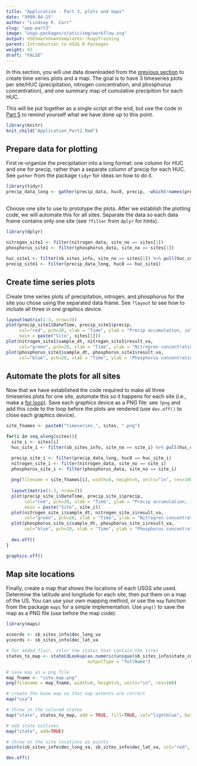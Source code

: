 ```yaml
---
title: "Application - Part 3, plots and maps"
date: "9999-04-25"
author: "Lindsay R. Carr"
slug: "app-part3"
image: "usgs-packages/static/img/workflow.svg"
output: USGSmarkdowntemplates::hugoTraining
parent: Introduction to USGS R Packages
weight: 43
draft: "FALSE"
---
```


In this section, you will use data downloaded from the [previous section](/usgs-packages/app-part2) to create time series plots and a map. The goal is to have 3 timeseries plots per site/HUC (precipitation, nitrogen concentration, and phosphorus concentration), and one summary map of cumulative precipition for each HUC.

This will be put together as a single script at the end, but use the code in [Part 5](/usgs-packages/app-part5) to remind yourself what we have done up to this point.

```r
library(knitr)
knit_child("Application_Part2.Rmd")
```

## Prepare data for plotting

First re-organize the precipitation into a long format: one column for HUC and one for precip, rather than a separate column of precip for each HUC. See `gather` from the package `tidyr` for ideas on how to do it.

```r
library(tidyr)
precip_data_long <- gather(precip_data, huc8, precip, -which(!names(precip_data) %in% huc8s))
```

##
Choose one site to use to prototype the plots. After we establish the plotting code, we will automate this for all sites. Separate the data so each data frame contains only one site (see `?filter` from `dplyr` for hints).

```r
library(dplyr)

nitrogen_site1 <- filter(nitrogen_data, site_no == sites[1])
phosphorus_site1 <- filter(phosphorus_data, site_no == sites[1])

huc_site1 <- filter(sb_sites_info, site_no == sites[1]) %>% pull(huc_cd)
precip_site1 <- filter(precip_data_long, huc8 == huc_site1)
```

## Create time series plots

Create time series plots of precipitation, nitrogen, and phosphorus for the site you chose using the separated data frame. See `?layout` to see how to include all three in one graphics device. 

```r
layout(matrix(1:3, nrow=3))
plot(precip_site1$DateTime, precip_site1$precip,
     col="red", pch=20, xlab = "Time", ylab = "Precip accumulation, in",
     main = paste("Site", sites[1]))
plot(nitrogen_site1$sample_dt, nitrogen_site1$result_va, 
     col="green", pch=20, xlab = "Time", ylab = "Nitrogren concentration, mg/l")
plot(phosphorus_site1$sample_dt, phosphorus_site1$result_va,
     col="blue", pch=20, xlab = "Time", ylab = "Phosphorus concentration, mg/l")
```

## Automate the plots for all sites

Now that we have established the code required to make all three timeseries plots for one site, automate this so it happens for each site (i.e., make a [for loop](/intro-curriculum/reproduce/#looping)). Save each graphics device as a PNG file: see `?png` and add this code to the loop before the plots are rendered (use `dev.off()` to close each graphics device). 

```r
site_fnames <- paste0("timeseries_", sites, ".png")

for(i in seq_along(sites)){
  site_i <- sites[i]
  huc_site_i <- filter(sb_sites_info, site_no == site_i) %>% pull(huc_cd) 

  precip_site_i <- filter(precip_data_long, huc8 == huc_site_i)
  nitrogen_site_i <- filter(nitrogen_data, site_no == site_i)
  phosphorus_site_i <- filter(phosphorus_data, site_no == site_i)
  
  png(filename = site_fnames[i], width=8, height=5, units="in", res=100)
  
  layout(matrix(1:3, nrow=3))
  plot(precip_site_i$DateTime, precip_site_i$precip,
       col="red", pch=20, xlab = "Time", ylab = "Precip accumulation, in",
       main = paste("Site", site_i))
  plot(nitrogen_site_i$sample_dt, nitrogen_site_i$result_va, 
       col="green", pch=20, xlab = "Time", ylab = "Nitrogren concentration, mg/l")
  plot(phosphorus_site_i$sample_dt, phosphorus_site_i$result_va,
       col="blue", pch=20, xlab = "Time", ylab = "Phosphorus concentration, mg/l")
  
  dev.off()
}
```

```r
graphics.off()
```

## Map site locations

Finally, create a map that shows the locations of each USGS site used. Determine the latitude and longitude for each site, then put them on a map of the US. You can use your own mapping method, or use the `map` function from the package `maps` for a simple implementation. Use `png()` to save the map as a PNG file (use before the map code).

```r
library(maps)

xcoords <- sb_sites_info$dec_long_va
ycoords <- sb_sites_info$dec_lat_va

# for added flair, color the states that contain the sites
states_to_map <- stateCdLookup(as.numeric(unique(sb_sites_info$state_cd)), 
                               outputType = "fullName")

# save map as a png file
map_fname <- "site_map.png"
png(filename = map_fname, width=8, height=5, units="in", res=100)

# create the base map so that map extents are correct
map("usa")

# throw in the colored states
map("state", states_to_map, add = TRUE, fill=TRUE, col="lightblue", border = "lightblue")

# add state outlines
map("state", add=TRUE)

# throw on the site locations as points
points(sb_sites_info$dec_long_va, sb_sites_info$dec_lat_va, col="red", pch=20)

dev.off()
```
